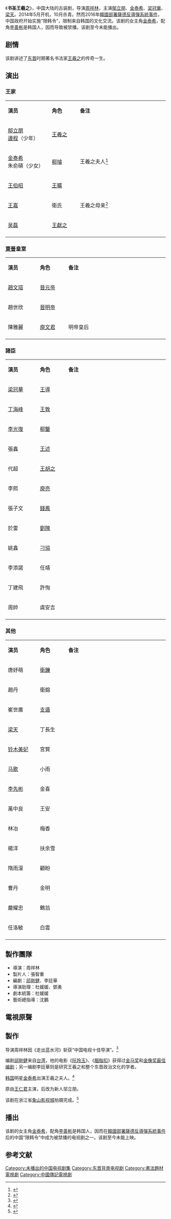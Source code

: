 {{Future tvshow}}
{{电视节目信息框
| 名称     = 书圣王羲之
| 英文名称 = <!-- {{lang|en| }}  -->
| 图片     = 
| 图说     = 
| 分类     = 古装剧
| 原创者   = 
| 导演     = 周祥林
| 监制     = 
| 出品人   = 
| 编剧     = [[邱刚健|邱刚健]]、李廷华
| 制作人   = 张智重
| 摄影     = 
| 演出     = 鄔立朋<br>金泰希<br>梁冠華<br>梁天
| 主题曲   = 
| 片尾曲   = 
| 插曲     =
| 制作年份 = 2014年5月-10月
| 地区     = {{CHNML}}
| 语言     = 普通話
| 集数     = 40集
| 每集长   = 45分钟
| 制作公司 = 
| 首播地区 = {{CHNML}}
| 电视网   = 
| 开始     = 
| 结束     = 
| 先于     = 
| 后于     = 
| 相关剧集 = 
| 官方网站 = 
}}
《'''书圣王羲之'''》，中国大陆的古装剧，导演[[周祥林|周祥林]]，主演[[鄔立朋|鄔立朋]]、[[金泰希|金泰希]]、[[梁冠華|梁冠華]]、[[梁天_(北京)|梁天]]。2014年5月开机，10月杀青。然而2016年[[韓國部署薩德反導彈系統事件|韓國部署薩德反導彈系統事件]]，中国政府开始实施“限韩令”，限制来自韩国的文化交流。该剧的女主角[[金泰希|金泰希]]，配角[[李善彬|李善彬]]是韩国人，因而导致被禁播。该剧至今未能播出。

==剧情==
该剧讲述了[[东晋|东晋]]时期著名书法家[[王羲之|王羲之]]的传奇一生。

== 演出 ==
=== 王家 ===
{|class="wikitable" width="30%"
|- style="background:cornflowerblue; color:white" align=center
|style="width:8%"|'''演员'''||style="width:5%"|'''角色'''||style="width:17%"|'''备注'''
|-
| [[鄔立朋|鄔立朋]]<br>[[邊程|邊程]]（少年） || [[王羲之|王羲之]] || 
|-
| [[金泰希|金泰希]]<br>朱俞碩（少女） || [[郗璿|郗璿]] || 王羲之夫人<ref>{{cite web |url=http://ent.163.com/14/0904/18/A5AN9KC400032DGD.html |title=《书圣王羲之》金泰熙获盛赞 女神敬业无人敌 |accessdate=2014-10-04 |date=2014-09-04 |work=网易 |archive-url=https://web.archive.org/web/20141006120026/http://ent.163.com/14/0904/18/A5AN9KC400032DGD.html |archive-date=2014-10-06 |dead-url=yes }}</ref>
|- 
| [[王伯昭|王伯昭]] || [[王曠|王曠]] || 
|-
| [[王嘉_(演員)|王嘉]] || 衛氏 || 王羲之母亲<ref>{{cite web |url=http://yule.sohu.com/20140910/n404194785.shtml |title=《书圣王羲之》热拍 王嘉饰演书圣之母气质典雅 |accessdate=2014-10-04 |date=2014-09-10 |work=搜狐 |archive-date=2016-03-04 |archive-url=https://web.archive.org/web/20160304222548/http://yule.sohu.com/20140910/n404194785.shtml |dead-url=no }}</ref>
|-
| [[吴磊|吴磊]] || [[王獻之|王獻之]] || 
|-
|}

=== [[東晉|東晉]]皇室 ===
{|class="wikitable" width="30%"
|- style="background:cornflowerblue; color:white" align=center
|style="width:6%"|'''演员'''||style="width:5%"|'''角色'''||style="width:19%"|'''备注'''
|-
| [[趙文瑄|趙文瑄]] || [[晉元帝|晉元帝]]  || 
|-
| 趙世欣 || [[晉明帝|晉明帝]] || 
|-
| 陳雅麗 || [[庾文君|庾文君]] || 明帝皇后
|-
|}

=== 諸臣 ===
{|class="wikitable" width="30%"
|- style="background:cornflowerblue; color:white" align=center
|style="width:6%"|'''演员'''||style="width:5%"|'''角色'''||style="width:19%"|'''备注'''
|-
| [[梁冠華|梁冠華]] || [[王導|王導]] || 
|-
| [[丁海峰|丁海峰]] || [[王敦|王敦]] || 
|-
| [[李光復|李光復]] || [[郗鑒|郗鑒]] || 
|-
| 張鑫 || [[王述|王述]] || 
|-
| 代超 || [[王胡之|王胡之]] || 
|-
| 李熙 || [[庾亮|庾亮]] || 
|-
| 張子文 || [[錢鳳|錢鳳]] || 
|-
| 於雷 || [[劉隗|劉隗]]  || 
|-
| 姚鑫 || [[刁協|刁協]] || 
|-
| 李添諾 || 任靖 ||
|-
| 丁建飛 || 許恂 || 
|-
| 周帥 || 虞安吉  || 
|-
|}

=== 其他 ===
{|class="wikitable" width="30%"
|- style="background:cornflowerblue; color:white" align=center
|style="width:6%"|'''演员'''||style="width:5%"|'''角色'''||style="width:19%"|'''备注'''
|-
| 唐妤萌 || [[衛鑠|衛鑠]] || 
|-
| 趙丹 || 衛鎔 || 
|-
| 崔世廣 || [[支遁|支遁]] || 
|-
| [[梁天_(北京)|梁天]] || 丁長生 || 
|-
| [[铃木美妃|铃木美妃]] || 宮賢 || 
|-
| [[马歌Marguax|马歌]] || 小雨 || 
|-
| [[李先彬|李先彬]] || 金喜 ||
|-
| 萬中良 || 王安 || 
|-
| 林冶 || 梅香 ||
|-
| 楊洋 || 扶余雪 ||   
|-
| 隋雨濛 || 顧盼 ||   
|-
| 曹丹 || 金明 || 
|-
| 嚴耀忠 || 鶴翁 ||   
|-
| 任洛敏 || 白雲 || 
|-
|}

==製作團隊==
*導演：周祥林
*製片人：張智重
*編劇：[[邱剛健|邱剛健]]、李廷華
*導演助理：杜媛媛、鄧勇
*劇本統籌：杜媛媛
*藝術總指導：沈鵬

==電視原聲==
{{Tracklist
| collapsed       = 
| headline        = 
| extra_column    = 演唱
| total_length    = 
| all_writing     = 
| all_lyrics      = 
| all_music       =

| title1          = 《書法 書法》 
| note1           = 片頭曲 
| writer1         =  
| lyrics1         = 李永章
| music1          = [[王立平|王立平]]
| arranger1       =  
| extra1          = 袁晨野
}}

==製作==
导演周祥林因《走出蓝水河》斩获“中国电视十佳导演”。<ref>{{cite web |url=http://news.xinhuanet.com/ent/2014-09/01/c_126941416.htm |title=《书圣王羲之》热拍 周祥林助金泰希圆书法梦 |accessdate=2014-10-04 |date=2014-09-01 |work=新华网 |archive-date=2014-10-09 |archive-url=https://web.archive.org/web/20141009025005/http://news.xinhuanet.com/ent/2014-09/01/c_126941416.htm |dead-url=no }}</ref>

编剧[[邱剛健|邱剛健]]来自[[台湾|台湾]]，他的电影《[[阮玲玉_(电影)|阮玲玉]]》、《[[胭脂扣|胭脂扣]]》获得过[[金马奖|金马奖]]和[[香港電影金像獎|金像奖最佳编剧]]；另一编剧李廷華则是研究王羲之和整个东晋政治文化的学者。

[[韩国|韩国]]明星[[金泰希|金泰希]]出演王羲之夫人。<ref>{{cite web |url=http://ent.ifeng.com/a/20140530/40095244_0.shtml |title=《书圣王羲之》开机 韩星金泰熙演书圣夫人 |accessdate=2014-10-04 |date=2014-05-30 |work=凤凰网 |archive-date=2019-01-08 |archive-url=https://web.archive.org/web/20190108100837/http://ent.ifeng.com/a/20140530/40095244_0.shtml |dead-url=no }}</ref>

原由[[王仁君|王仁君]]主演，后改为新人邬立朋。

该剧在浙江省[[象山影视城|象山影视城]]拍摄完成。<ref>{{cite web |url=http://sports.163.com/14/0603/05/9TPSTNJJ0005227R.html |title=《书圣王羲之》将在象山开拍 |accessdate=2014-10-04 |date=2014-06-03 |work=网易 |archive-url=https://web.archive.org/web/20190221154343/http://sports.163.com/14/0603/05/9TPSTNJJ0005227R.html |archive-date=2019-02-21 |dead-url=yes }}</ref>

== 播出 ==
该剧的女主角[[金泰希|金泰希]]，配角[[李善彬|李善彬]]是韩国人，因而在[[韓國部署薩德反導彈系統事件|韓國部署薩德反導彈系統事件]]后的中国“限韩令”中成为被禁播的电视剧之一。该剧至今未能上映。

==参考文献==
{{reflist}}
{{待播的中國大陸古裝/民初電視劇}}
{{DEFAULTSORT:Shu书圣王羲之}}
[[Category:未播出的中国电视剧集|Category:未播出的中国电视剧集]]
[[Category:东晋背景电视剧|Category:东晋背景电视剧]]
[[Category:書法題材電視劇|Category:書法題材電視劇]]
[[Category:中國傳記電視劇|Category:中國傳記電視劇]]